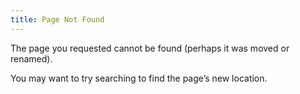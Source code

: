 ```yaml
---
title: Page Not Found
---
```


The page you requested cannot be found (perhaps it was moved or renamed).

You may want to try searching to find the page's new location.

```{=html}
<script src="../scripts/time.js"></script>
<script>
const tooltipTriggerList = document.querySelectorAll('[data-bs-toggle="tooltip"]')
const tooltipList = [...tooltipTriggerList].map(tooltipTriggerEl => new bootstrap.Tooltip(tooltipTriggerEl))
</script>
```
